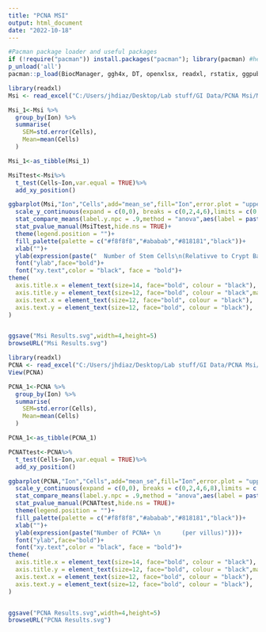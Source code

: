 ---
title: "PCNA MSI"
output: html_document
date: "2022-10-18"
---

```{r packages}
#Pacman package loader and useful packages 
if (!require("pacman")) install.packages("pacman"); library(pacman) #helps to load packages more efficiently 
p_unload('all')
pacman::p_load(BiocManager, ggh4x, DT, openxlsx, readxl, rstatix, ggpubr, janitor,ggstatsplot, tidyverse, nortest,broom,svglite,dlookr,ggpattern,plotrix,gg.gap)

```


```{r Excel Msi}
library(readxl)
Msi <- read_excel("C:/Users/jhdiaz/Desktop/Lab stuff/GI Data/PCNA Msi/Msi.xlsx")
```

```{r Organize}
Msi_1<-Msi %>%
  group_by(Ion) %>%
  summarise(
    SEM=std.error(Cells),
    Mean=mean(Cells)
  )

Msi_1<-as_tibble(Msi_1)
```

```{r Ttest}
MsiTtest<-Msi%>%
  t_test(Cells~Ion,var.equal = TRUE)%>%
  add_xy_position()
```

```{r Plot}
ggbarplot(Msi,"Ion","Cells",add="mean_se",fill="Ion",error.plot = "upper_errorbar",alpha=.8)+
  scale_y_continuous(expand = c(0,0), breaks = c(0,2,4,6),limits = c(0,6))+
  stat_compare_means(label.y.npc = .9,method = "anova",aes(label = paste0("p = ", ..p.format..)))+
  stat_pvalue_manual(MsiTtest,hide.ns = TRUE)+
  theme(legend.position = "")+
  fill_palette(palette = c("#f8f8f8","#ababab","#818181","black"))+
  xlab("")+
  ylab(expression(paste("  Number of Stem Cells\n(Relativve to Crypt Base)")))+
  font("ylab",face="bold")+
  font("xy.text",color = "black", face = "bold")+
theme(
  axis.title.x = element_text(size=14, face="bold", colour = "black"),    
  axis.title.y = element_text(size=12, face="bold", colour = "black",margin = margin(l=10)),    
  axis.text.x = element_text(size=12, face="bold", colour = "black"), 
  axis.text.y = element_text(size=12, face="bold", colour = "black"),
)


ggsave("Msi Results.svg",width=4,height=5)
browseURL("Msi Results.svg")

```

```{r Excel PCNA}
library(readxl)
PCNA <- read_excel("C:/Users/jhdiaz/Desktop/Lab stuff/GI Data/PCNA Msi/PCNA.xlsx")
View(PCNA)
```

```{r Organize}
PCNA_1<-PCNA %>%
  group_by(Ion) %>%
  summarise(
    SEM=std.error(Cells),
    Mean=mean(Cells)
  )

PCNA_1<-as_tibble(PCNA_1)
```

```{r Ttest}
PCNATtest<-PCNA%>%
  t_test(Cells~Ion,var.equal = TRUE)%>%
  add_xy_position()
```

```{r Plot}
ggbarplot(PCNA,"Ion","Cells",add="mean_se",fill="Ion",error.plot = "upper_errorbar",alpha=.8)+
  scale_y_continuous(expand = c(0,0), breaks = c(0,2,4,6,8),limits = c(0,8))+
  stat_compare_means(label.y.npc = .9,method = "anova",aes(label = paste0("p = ", ..p.format..)))+
  stat_pvalue_manual(PCNATtest,hide.ns = TRUE)+
  theme(legend.position = "")+
  fill_palette(palette = c("#f8f8f8","#ababab","#818181","black"))+
  xlab("")+
  ylab(expression(paste("Number of PCNA+ \n      (per villus)")))+
  font("ylab",face="bold")+
  font("xy.text",color = "black", face = "bold")+
theme(
  axis.title.x = element_text(size=14, face="bold", colour = "black"),    
  axis.title.y = element_text(size=12, face="bold", colour = "black",margin = margin(l=10)),   
  axis.text.x = element_text(size=12, face="bold", colour = "black"), 
  axis.text.y = element_text(size=12, face="bold", colour = "black"),
)


ggsave("PCNA Results.svg",width=4,height=5)
browseURL("PCNA Results.svg")

```
